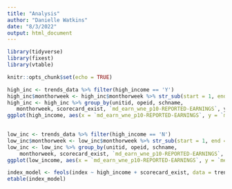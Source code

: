 ```yaml
---
title: "Analysis"
author: "Danielle Watkins"
date: "8/3/2022"
output: html_document
---
```

```r
library(tidyverse)
library(fixest)
library(vtable)
```

```r
knitr::opts_chunk$set(echo = TRUE)
```

```r
high_inc <- trends_data %>% filter(high_income == 'Y')
high_inc$monthorweek <- high_inc$monthorweek %>% str_sub(start = 1, end = 4) 
high_inc <- high_inc %>% group_by(unitid, opeid, schname,
   monthorweek, scorecard_exist, `md_earn_wne_p10-REPORTED-EARNINGS`, year_md_inc, high_income) %>% summarize(mean(index))
ggplot(high_income, aes(x = `md_earn_wne_p10-REPORTED-EARNINGS`, y = `mean(index)`)) + geom_point() + geom_smooth(method = 'lm')
                                               
```

```r
low_inc <- trends_data %>% filter(high_income == 'N')
low_inc$monthorweek <- low_inc$monthorweek %>% str_sub(start = 1, end = 4) 
low_inc <- low_inc %>% group_by(unitid, opeid, schname,
    monthorweek, scorecard_exist, `md_earn_wne_p10-REPORTED-EARNINGS`, year_md_inc, high_income) %>% summarize(mean(index))
ggplot(low_income, aes(x = `md_earn_wne_p10-REPORTED-EARNINGS`, y = `mean(index)`)) + geom_point() + geom_smooth(method = 'lm')
```

```r
index_model <- feols(index ~ high_income + scorecard_exist, data = trends_data)
etable(index_model)
```

